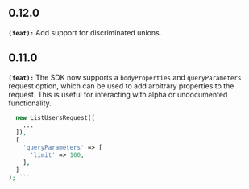 ## 0.12.0
**`(feat):`** Add support for discriminated unions.

## 0.11.0
**`(feat):`** The SDK now supports a `bodyProperties` and `queryParameters` request option, which can be used to add arbitrary properties to the request. This is useful for interacting with alpha or undocumented functionality.
```php $response = $client->users->list(
  new ListUsersRequest([
    ...
  ]),
  [
    'queryParameters' => [
      'limit' => 100,
    ],
  ]
); ```

